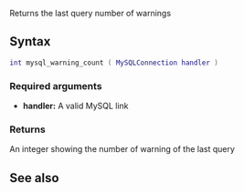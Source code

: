 <pageclass class="#AA7592" subcaption="MTA-MySQL Module"></pageclass>

{{ModuleFunction|MTA-MySQL}}
Returns the last query number of warnings

==Syntax==
<syntaxhighlight lang="lua">
int mysql_warning_count ( MySQLConnection handler )
</syntaxhighlight>
===Required arguments===
* '''handler:''' A valid MySQL link

===Returns===
An integer showing the number of warning of the last query

==See also==
{{Modules/MTA-MySQL/Handler_functions}}